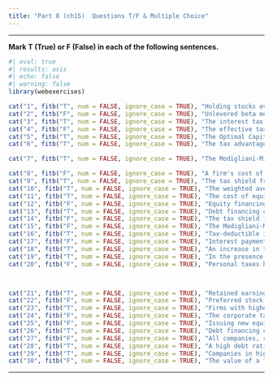 ```yaml
---
title: "Part 8 (ch15)  Questions T/F & Multiple Choice"
---
```


___


**Mark T (True) or F (False) in each of the following sentences.**

::: {.webex-check .webex-box}

```r
#| eval: true
#| results: asis
#| echo: false
#| warning: false
library(webexercises)

cat("1", fitb("T", num = FALSE, ignore_case = TRUE), "Holding stocks over bonds can provide a tax advantage due to the deferral of capital gains taxes until the asset is sold, which effectively lowers the capital gains tax rate.",  "\n\n")
cat("2", fitb("F", num = FALSE, ignore_case = TRUE), "Unlevered beta measures the risk of a company's stock against that of the broader market, including the impact of a company's capital structure and leverage, while levered beta measures the market risk of a company without the impact of debt.",  "\n\n")
cat("3", fitb("T", num = FALSE, ignore_case = TRUE), "The interest tax shield with permanent debt implies that a company with a permanent level of debt will receive a consistent tax benefit due to the deductibility of interest expenses.",  "\n\n")
cat("4", fitb("F", num = FALSE, ignore_case = TRUE), "The effective tax advantage of debt can be calculated by multiplying the firm's interest expense by the corporate tax rate.",  "\n\n")
cat("5", fitb("T", num = FALSE, ignore_case = TRUE), "The Optimal Capital Structure with Taxes refers to the best mix of debt and equity financing that maximizes a company's market value while minimizing its cost of capital, taking into account the tax benefits of debt financing.",  "\n\n")
cat("6", fitb("T", num = FALSE, ignore_case = TRUE), "The tax advantage of debt arises from the fact that interest payments are reducing the overall tax burden on the firm.",  "\n\n")

cat("7", fitb("T", num = FALSE, ignore_case = TRUE), "The Modigliani-Miller theorem with taxes states that the value of a levered firm is equal to the value of an unlevered firm plus the present value of the tax shield from debt",  "\n\n")

cat("8", fitb("F", num = FALSE, ignore_case = TRUE), "A firm's cost of debt typically decreases as its credit rating improves, reflecting the reduced risk of default associated with higher credit ratings.",  "\n\n")
cat("9", fitb("T", num = FALSE, ignore_case = TRUE), "The tax shield from debt is equivalent to the amount of debt multiplied by the corporate tax rate.",  "\n\n")
cat("10", fitb("T", num = FALSE, ignore_case = TRUE), "The weighted average cost of capital (WACC) decreases as the proportion of debt in a firm's capital structure increases due to the tax shield provided by debt financing.",  "\n\n")
cat("11", fitb("T", num = FALSE, ignore_case = TRUE), "The cost of equity typically increases as a firm's leverage ratio increases due to the higher risk perceived by equity investors.",  "\n\n")
cat("12", fitb("F", num = FALSE, ignore_case = TRUE), "Equity financing always provides a tax shield similar to debt financing.", "\n\n")
cat("13", fitb("T", num = FALSE, ignore_case = TRUE), "Debt financing can lead to financial distress if a company cannot meet its debt obligations.", "\n\n")
cat("14", fitb("F", num = FALSE, ignore_case = TRUE), "The tax shield from debt financing is only applicable if the company is profitable and pays taxes.", "\n\n")
cat("15", fitb("F", num = FALSE, ignore_case = TRUE), "The Modigliani-Miller theorem without taxes states that the value of a firm is dependent on its capital structure.", "\n\n")
cat("16", fitb("T", num = FALSE, ignore_case = TRUE), "Tax-deductible interest on debt can make borrowing a more attractive option for companies.", "\n\n")
cat("17", fitb("F", num = FALSE, ignore_case = TRUE), "Interest payments on debt are not tax-deductible for corporations.", "\n\n")
cat("18", fitb("T", num = FALSE, ignore_case = TRUE), "An increase in the corporate tax rate generally increases the value of the interest tax shield.", "\n\n")
cat("19", fitb("T", num = FALSE, ignore_case = TRUE), "In the presence of corporate taxes, the value of a levered firm is higher than the value of an unlevered firm due to the tax shield provided by debt.", "\n\n")
cat("20", fitb("F", num = FALSE, ignore_case = TRUE), "Personal taxes have no impact on the value of a firm's debt and equity.", "\n\n")



cat("21", fitb("T", num = FALSE, ignore_case = TRUE), "Retained earnings do not provide a tax shield similar to that provided by debt financing.", "\n\n")
cat("22", fitb("F", num = FALSE, ignore_case = TRUE), "Preferred stock dividends provide the same tax benefits as interest on debt.", "\n\n")
cat("23", fitb("T", num = FALSE, ignore_case = TRUE), "Firms with higher marginal tax rates benefit more from the interest tax shield than firms with lower marginal tax rates.", "\n\n")
cat("24", fitb("F", num = FALSE, ignore_case = TRUE), "The corporate tax shield from debt financing is irrelevant in determining a firm's capital structure.", "\n\n")
cat("25", fitb("F", num = FALSE, ignore_case = TRUE), "Issuing new equity shares will generally increase a firm's interest tax shield.", "\n\n")
cat("26", fitb("T", num = FALSE, ignore_case = TRUE), "Debt financing can result in restrictive covenants that limit a company's operational flexibility.", "\n\n")
cat("27", fitb("F", num = FALSE, ignore_case = TRUE), "All companies, regardless of their profitability, can equally benefit from the tax shield provided by debt.", "\n\n")
cat("28", fitb("T", num = FALSE, ignore_case = TRUE), "A high debt ratio can increase a company's financial risk and affect its stock price volatility.", "\n\n")
cat("29", fitb("T", num = FALSE, ignore_case = TRUE), "Companies in highly cyclical industries might use less debt to avoid financial distress during downturns.", "\n\n")
cat("30", fitb("F", num = FALSE, ignore_case = TRUE), "The value of a firm's tax shield is independent of the corporate tax rate.", "\n\n")

```

:::

                


                
                


___

<script src="https://giscus.app/client.js"
        data-repo="henriquecastror/EF_permanent"
        data-repo-id="R_kgDOLMIejg"
        data-category="General"
        data-category-id="DIC_kwDOLMIejs4Cc1yS"
        data-mapping="number"
        data-term="14"
        data-reactions-enabled="1"
        data-emit-metadata="0"
        data-input-position="bottom"
        data-theme="light"
        data-lang="en"
        crossorigin="anonymous"
        async>
</script>

